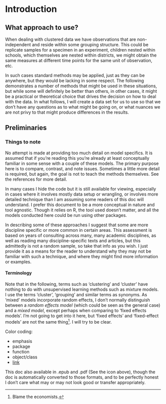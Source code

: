 # Introduction

## What approach to use?

When dealing with <span class="emph">clustered data</span> we have observations that are non-independent and reside within some grouping structure. This could be replicate samples for a specimen in an experiment, children nested within schools, which themselves are nested within districts, we might obtain the same measures at different time points for the same unit of observation, etc.

In such cases standard methods may be applied, just as they can be anywhere, but they would be lacking in some respect.  The following demonstrates a number of methods that might be used in these situations, but while some will definitely be better than others, in other cases, it might be a practical or theoretical choice that drives the decision on how to deal with the data.  In what follows, I will create a data set for us to use so that we don't have any questions as to what might be going on, or what nuances we are not privy to that might produce differences in the results.

## Preliminaries

### Things to note

No attempt is made at providing too much detail on model specifics. It is assumed that if you're reading this you're already at least conceptually familiar in some sense with a couple of these models.  The primary purpose here is to compare, contrast, and note issues.  Sometimes a little more detail is required, but again, the goal is not to teach the methods themselves. See the references for more detail.

In many cases I hide the code but it is still available for viewing, especially in cases where it involves mostly data setup or wrangling, or involves more detailed technique than I am assuming some readers of this doc will understand.  I prefer this document to be a more conceptual in nature and tool agnostic. Though it relies on R, the tool used doesn't matter, and all the models conducted here could be run using other packages.

In describing some of these approaches I suggest that some are more discipline specific or more common in certain areas. This assessment is based on years of consulting across many, many academic disciplines, as well as reading many discipline-specific texts and articles, but this admittedly is not a random sample, so take that info as you wish.  I just provide it as a means for the reader to understand why they may not be familiar with such a technique, and where they might find more information or examples.


#### Terminology

Note that in the following, terms such as 'clustering' and 'cluster' have nothing to do with unsupervised learning methods such as mixture models.  I use the terms 'cluster', 'grouping' and similar terms as synonyms.  As 'mixed' models incorporate random effects, I don't normally distinguish between a *random effects model* (which could be seen as the general case) and a *mixed model*, except perhaps when comparing to 'fixed effects models'.  I'm not going to get into it here, but 'fixed effects' and 'fixed-effect models' are not the same thing[^blameecon].   I will try to be clear.


Color coding:

- <span class="emph">emphasis</span>
- <span class="pack">package</span>
- <span class="func">function</span>
- <span class="objclass">object/class</span>
- [link]()


This doc also available in .epub and .pdf (See the <i class="fa fa-download"></i> icon above), though the doc is automatically converted to those formats, and to be perfectly honest I don't care what may or may not look good or transfer appropriately.

[^blameecon]: Blame the economists.
